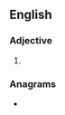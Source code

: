 {{also|soft-boiled|soft boiled}}
==English==

===Adjective===
{{en-adj|-}}

# {{alternative spelling of|en|soft-boiled}}

===Anagrams===
* {{anagrams|en|a=bdefiloost|field boots|fieldboots}}